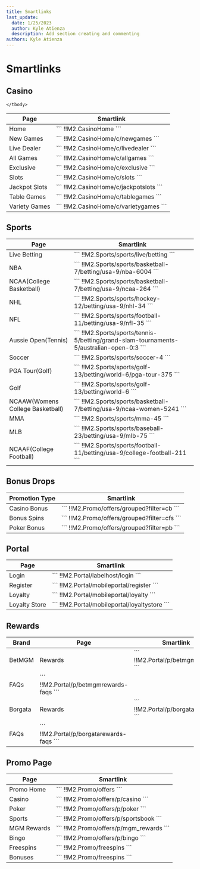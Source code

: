 ---
title: Smartlinks
last_update:
  date: 1/25/2023
  author: Kyle Atienza
  description: Add section creating and commenting
authors: Kyle Atienza
---

# Smartlinks

## Casino

<table>
    <thead>
        <tr>
            <th>Page</th>
            <th>Smartlink</th>
        </tr>    
    </thead>
    <tbody>
        <tr>
            <td>Home</td>
            <td>
            ```
            !!M2.CasinoHome
            ```
            </td>
        </tr>
        <tr>
            <td>New Games</td>
            <td>
            ```
            !!M2.CasinoHome/c/newgames
            ```
            </td>
        </tr>
        <tr>
            <td>Live Dealer</td>
            <td>
            ```
            !!M2.CasinoHome/c/livedealer
            ```
            </td>
        </tr>
         <tr>
            <td>All Games</td>
            <td>
            ```
            !!M2.CasinoHome/c/allgames
            ```
            </td>
        </tr>
        <tr>
            <td>Exclusive</td>
            <td>
            ```
            !!M2.CasinoHome/c/exclusive
            ```
            </td>
        </tr>
        <tr>
            <td>Slots</td>
            <td>
            ```
            !!M2.CasinoHome/c/slots
            ```
            </td>
        </tr>
         <tr>
            <td>Jackpot Slots</td>
            <td>
            ```
            !!M2.CasinoHome/c/jackpotslots
            ```
            </td>
        </tr>
        <tr>
            <td>Table Games</td>
            <td>
            ```
            !!M2.CasinoHome/c/tablegames
            ```
            </td>
        </tr>
        <tr>
            <td>Variety Games</td>
            <td>
            ```
            !!M2.CasinoHome/c/varietygames
            ```
            </td>
        </tr>
       
    </tbody>
</table>

## Sports

<table className="max-h-[300px]">
    <thead>
        <tr>
            <th>Page</th>
            <th>Smartlink</th>
        </tr>
    </thead>
    <tbody>
        <tr>
            <td>Live Betting</td>
            <td>
            ```
            !!M2.Sports/sports/live/betting
            ```
            </td>
        </tr>
         <tr>
            <td>NBA</td>
            <td>
            ```
            !!M2.Sports/sports/basketball-7/betting/usa-9/nba-6004
            ```
            </td>
        </tr>
         <tr>
            <td>NCAA(College Basketball)</td>
            <td>
            ```
            !!M2.Sports/sports/basketball-7/betting/usa-9/ncaa-264
            ```
            </td>
        </tr>
         <tr>
            <td>NHL</td>
            <td>
            ```
            !!M2.Sports/sports/hockey-12/betting/usa-9/nhl-34
            ```
            </td>
        </tr>
         <tr>
            <td>NFL</td>
            <td>
            ```
            !!M2.Sports/sports/football-11/betting/usa-9/nfl-35
            ```
            </td>
        </tr>
         <tr>
            <td>Aussie Open(Tennis)</td>
            <td>
            ```
            !!M2.Sports/sports/tennis-5/betting/grand-slam-tournaments-5/australian-open-0:3
            ```
            </td>
        </tr>
         <tr>
            <td>Soccer</td>
            <td>
            ```
            !!M2.Sports/sports/soccer-4
            ```
            </td>
        </tr>
         <tr>
            <td>PGA Tour(Golf)</td>
            <td>
            ```
            !!M2.Sports/sports/golf-13/betting/world-6/pga-tour-375
            ```
            </td>
        </tr>
         <tr>
            <td>Golf</td>
            <td>
            ```
            !!M2.Sports/sports/golf-13/betting/world-6
            ```
            </td>
        </tr>
         <tr>
            <td>NCAAW(Womens College Basketball)</td>
            <td>
            ```
            !!M2.Sports/sports/basketball-7/betting/usa-9/ncaa-women-5241
            ```
            </td>
        </tr>
        <tr>
            <td>MMA</td>
            <td>
            ```
            !!M2.Sports/sports/mma-45
            ```
            </td>
        </tr>
         <tr>
            <td>MLB</td>
            <td>
            ```
            !!M2.Sports/sports/baseball-23/betting/usa-9/mlb-75
            ```
            </td>
        </tr>
         <tr>
            <td>NCAAF(College Football)</td>
            <td>
            ```
            !!M2.Sports/sports/football-11/betting/usa-9/college-football-211
            ```
            </td>
        </tr>
    </tbody>
</table>



## Bonus Drops

<table>
    <thead>
        <tr>
            <th>Promotion Type</th>
            <th>Smartlink</th>
        </tr>
    </thead>
    <tbody>
        <tr>
            <td>Casino Bonus</td>
            <td>
            ```
            !!M2.Promo/offers/grouped?filter=cb
            ```
            </td>
        </tr>
        <tr>
            <td>Bonus Spins</td>
            <td>
            ```
            !!M2.Promo/offers/grouped?filter=cfs
            ```
            </td>
        </tr>
        <tr>
            <td>Poker Bonus</td>
            <td>
            ```
            !!M2.Promo/offers/grouped?filter=pb
            ```
            </td>
        </tr>
    </tbody>
</table>

## Portal

<table>
    <thead>
        <tr>
            <th>Page</th>
            <th>Smartlink</th>
        </tr>    
    </thead>
    <tbody>
        <tr>
            <td>Login</td>
            <td>
            ```
            !!M2.Portal/labelhost/login
            ```
            </td>
        </tr>
        <tr>
            <td>Register</td>
            <td>
            ```
            !!M2.Portal/mobileportal/register
            ```
            </td>
        </tr>
        <tr>
            <td>Loyalty</td>
            <td>
            ```
            !!M2.Portal/mobileportal/loyalty
            ```
            </td>
        </tr>
        <tr>
            <td>Loyalty Store</td>
            <td>
            ```
            !!M2.Portal/mobileportal/loyaltystore
            ```
            </td>
        </tr>
    </tbody>
</table>

## Rewards

<table>
    <thead>
        <tr>
            <th>Brand</th>
            <th>Page</th>
            <th>Smartlink</th>
        </tr>    
    </thead>
    <tbody>
        <tr>
            <td rowSpan={2}>BetMGM</td>
            <td>Rewards</td>
            <td>
            ```
            !!M2.Portal/p/betmgmrewards
            ```
            </td>
        </tr>
        <tr>
            <td>FAQs</td>
            <td>
            ```
            !!M2.Portal/p/betmgmrewards-faqs
            ```
            </td>
        </tr>
        <tr>
            <td rowSpan={2}>Borgata</td>
            <td>Rewards</td>
            <td>
            ```
            !!M2.Portal/p/borgatarewards
            ```
            </td>
        </tr>
        <tr>
            <td>FAQs</td>
            <td>
            ```
            !!M2.Portal/p/borgatarewards-faqs
            ```
            </td>
        </tr>
    </tbody>
</table>

## Promo Page

<table>
    <thead>
        <tr>
            <th>Page</th>
            <th>Smartlink</th>
        </tr>    
    </thead>
    <tbody>
        <tr>
            <td>Promo Home</td>
            <td>
            ```
            !!M2.Promo/offers
            ```
            </td>
        </tr>
        <tr>
            <td>Casino</td>
            <td>
            ```
            !!M2.Promo/offers/p/casino
            ```
            </td>
        </tr>
        <tr>
            <td>Poker</td>
            <td>
            ```
            !!M2.Promo/offers/p/poker
            ```
            </td>
        </tr>
        <tr>
            <td>Sports</td>
            <td>
            ```
            !!M2.Promo/offers/p/sportsbook
            ```
            </td>
        </tr>
        <tr>
            <td>MGM Rewards</td>
            <td>
            ```
            !!M2.Promo/offers/p/mgm_rewards
            ```
            </td>
        </tr>
        <tr>
            <td>Bingo</td>
            <td>
            ```
            !!M2.Promo/offers/p/bingo
            ```
            </td>
        </tr>
        <tr>
            <td>Freespins</td>
            <td>
            ```
            !!M2.Promo/freespins
            ```
            </td>
        </tr>
        <tr>
            <td>Bonuses</td>
            <td>
            ```
            !!M2.Promo/freespins
            ```
            </td>
        </tr>
    </tbody>
</table>
